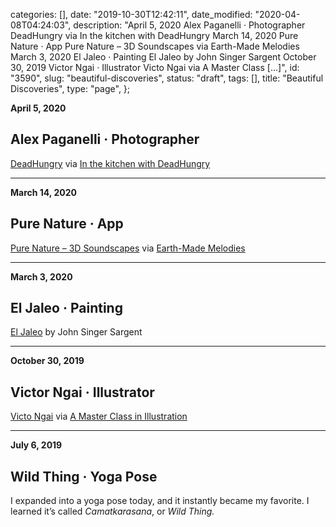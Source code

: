 
  categories: [],
  date: "2019-10-30T12:42:11",
  date_modified: "2020-04-08T04:24:03",
  description:
    "April 5, 2020 Alex Paganelli · Photographer DeadHungry via In the kitchen with DeadHungry March 14, 2020 Pure Nature · App Pure Nature – 3D Soundscapes via Earth-Made Melodies March 3, 2020 El Jaleo · Painting El Jaleo by John Singer Sargent October 30, 2019 Victor Ngai · Illustrator Victo Ngai via A Master Class […]",
  id: "3590",
  slug: "beautiful-discoveries",
  status: "draft",
  tags: [],
  title: "Beautiful Discoveries",
  type: "page",
};


**April 5, 2020**

## Alex Paganelli · Photographer

[DeadHungry](https://deadhungry.co/studio) via [In the kitchen with DeadHungry](https://www.selfridges.com/GB/en/features/articles/selfridges-meets/feast-for-the-eyes-with-alex-paganelli-/)

---

**March 14, 2020**

## Pure Nature · App

[Pure Nature – 3D Soundscapes](https://apps.apple.com/ca/app/pure-nature-3d-soundscapes/id1357380255) via [Earth-Made Melodies](https://apps.apple.com/us/story/id1456018573)

---

**March 3, 2020**

## El Jaleo · Painting

[El Jaleo](https://www.gardnermuseum.org/experience/collection/13259) by John Singer Sargent

---

**October 30, 2019**

## Victor Ngai · Illustrator

[Victo Ngai](https://victo-ngai.com) via [A Master Class in Illustration](https://apps.apple.com/us/story/id1470268360)

---

**July 6, 2019**

## Wild Thing · Yoga Pose

I expanded into a yoga pose today, and it instantly became my favorite. I learned it’s called _Camatkarasana_, or _Wild Thing._
